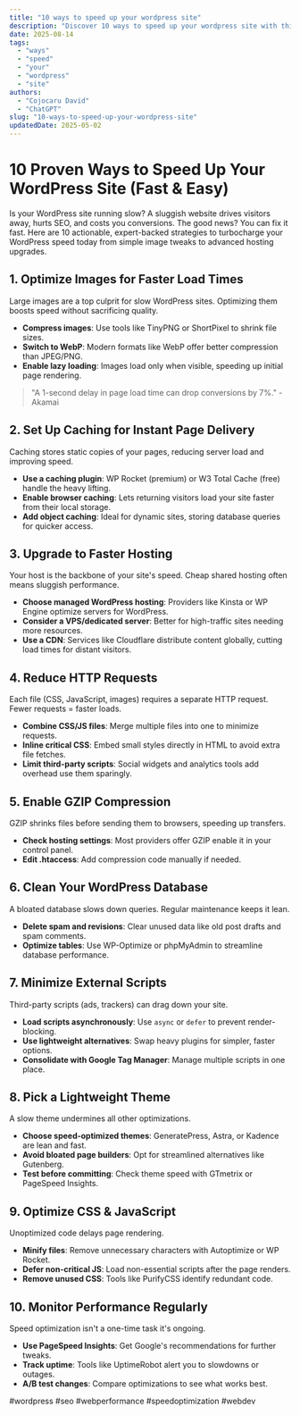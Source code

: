 ```yaml
---
title: "10 ways to speed up your wordpress site"
description: "Discover 10 ways to speed up your wordpress site with this in-depth guide, providing actionable insights and practical tips to boost your knowledge and results."
date: 2025-08-14
tags:
  - "ways"
  - "speed"
  - "your"
  - "wordpress"
  - "site"
authors:
  - "Cojocaru David"
  - "ChatGPT"
slug: "10-ways-to-speed-up-your-wordpress-site"
updatedDate: 2025-05-02
---
```


# 10 Proven Ways to Speed Up Your WordPress Site (Fast & Easy)

Is your WordPress site running slow? A sluggish website drives visitors away, hurts SEO, and costs you conversions. The good news? You can fix it fast. Here are 10 actionable, expert-backed strategies to turbocharge your WordPress speed today from simple image tweaks to advanced hosting upgrades.  

## 1. Optimize Images for Faster Load Times  

Large images are a top culprit for slow WordPress sites. Optimizing them boosts speed without sacrificing quality.  

- **Compress images**: Use tools like TinyPNG or ShortPixel to shrink file sizes.  
- **Switch to WebP**: Modern formats like WebP offer better compression than JPEG/PNG.  
- **Enable lazy loading**: Images load only when visible, speeding up initial page rendering.  

> "A 1-second delay in page load time can drop conversions by 7%." - Akamai  

## 2. Set Up Caching for Instant Page Delivery  

Caching stores static copies of your pages, reducing server load and improving speed.  

- **Use a caching plugin**: WP Rocket (premium) or W3 Total Cache (free) handle the heavy lifting.  
- **Enable browser caching**: Lets returning visitors load your site faster from their local storage.  
- **Add object caching**: Ideal for dynamic sites, storing database queries for quicker access.  

## 3. Upgrade to Faster Hosting  

Your host is the backbone of your site's speed. Cheap shared hosting often means sluggish performance.  

- **Choose managed WordPress hosting**: Providers like Kinsta or WP Engine optimize servers for WordPress.  
- **Consider a VPS/dedicated server**: Better for high-traffic sites needing more resources.  
- **Use a CDN**: Services like Cloudflare distribute content globally, cutting load times for distant visitors.  

## 4. Reduce HTTP Requests  

Each file (CSS, JavaScript, images) requires a separate HTTP request. Fewer requests = faster loads.  

- **Combine CSS/JS files**: Merge multiple files into one to minimize requests.  
- **Inline critical CSS**: Embed small styles directly in HTML to avoid extra file fetches.  
- **Limit third-party scripts**: Social widgets and analytics tools add overhead use them sparingly.  

## 5. Enable GZIP Compression  

GZIP shrinks files before sending them to browsers, speeding up transfers.  

- **Check hosting settings**: Most providers offer GZIP enable it in your control panel.  
- **Edit .htaccess**: Add compression code manually if needed.  

## 6. Clean Your WordPress Database  

A bloated database slows down queries. Regular maintenance keeps it lean.  

- **Delete spam and revisions**: Clear unused data like old post drafts and spam comments.  
- **Optimize tables**: Use WP-Optimize or phpMyAdmin to streamline database performance.  

## 7. Minimize External Scripts  

Third-party scripts (ads, trackers) can drag down your site.  

- **Load scripts asynchronously**: Use `async` or `defer` to prevent render-blocking.  
- **Use lightweight alternatives**: Swap heavy plugins for simpler, faster options.  
- **Consolidate with Google Tag Manager**: Manage multiple scripts in one place.  

## 8. Pick a Lightweight Theme  

A slow theme undermines all other optimizations.  

- **Choose speed-optimized themes**: GeneratePress, Astra, or Kadence are lean and fast.  
- **Avoid bloated page builders**: Opt for streamlined alternatives like Gutenberg.  
- **Test before committing**: Check theme speed with GTmetrix or PageSpeed Insights.  

## 9. Optimize CSS & JavaScript  

Unoptimized code delays page rendering.  

- **Minify files**: Remove unnecessary characters with Autoptimize or WP Rocket.  
- **Defer non-critical JS**: Load non-essential scripts after the page renders.  
- **Remove unused CSS**: Tools like PurifyCSS identify redundant code.  

## 10. Monitor Performance Regularly  

Speed optimization isn't a one-time task it's ongoing.  

- **Use PageSpeed Insights**: Get Google's recommendations for further tweaks.  
- **Track uptime**: Tools like UptimeRobot alert you to slowdowns or outages.  
- **A/B test changes**: Compare optimizations to see what works best.  

#wordpress #seo #webperformance #speedoptimization #webdev